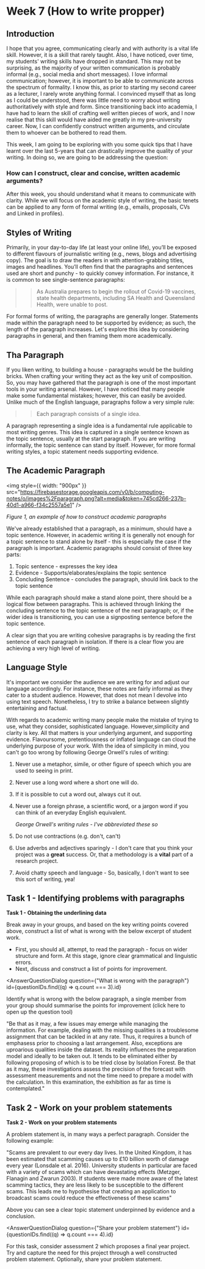 
# Week 7 (How to write propper)

<!-- ## Practical Session Schedule

<SessionSchedule
sc={[
{ time: "0 - 10", activity: "Students: Arrive" },
{
time: "10 - 20",
activity:
"Tutor: Introduces the session, highlighting the importance of clear writing",
},
{
time: "20 - 40",
activity: "Students: Complete task 1",
},
{
time: "40 - 50",
activity: "Tutor: Discusses Task 1 Outcome",
},


    {
      time: " 50 - 100",
      activity: "Students:  Complete Task 2",
    },
    {
      time: " 100 - 120",
      activity: "Tutor:  Discusses Task 2 Outcome",
    },

]}
/> -->

## Introduction

I hope that you agree, communicating clearly and with authority is a vital life skill. However, it is a skill that rarely taught. Also, I have noticed, over time, my students' writing skills have dropped in standard. This may not be surprising, as the majority of your written communication is probably informal (e.g., social media and short messages). I love informal communication; however, it is important to be able to communicate across the spectrum of formality. I know this, as prior to starting my second career as a lecturer, I rarely wrote anything formal. I convinced myself that as long as I could be understood, there was little need to worry about writing authoritatively with style and form. Since transitioning back into academia, I have had to learn the skill of crafting well written pieces of work, and I now realise that this skill would have aided me greatly in my pre-university career. Now, I can confidently construct written arguments, and circulate them to whoever can be bothered to read them.

This week, I am going to be exploring with you some quick tips that I have learnt over the last 5-years that can drastically improve the quality of your writing. In doing so, we are going to be addressing the question:

### How can I construct, clear and concise, written academic arguments?

After this week, you should understand what it means to communicate with clarity. While we will focus on the academic style of writing, the basic tenets can be applied to any form of formal writing (e.g., emails, proposals, CVs and Linked in profiles).

## Styles of Writing

Primarily, in your day-to-day life (at least your online life), you’ll be exposed to different flavours of journalistic writing (e.g., news, blogs and advertising copy). The goal is to draw the readers in with attention-grabbing titles, images and headlines. You’ll often find that the paragraphs and sentences used are short and punchy - to quickly convey information. For instance, it is common to see single-sentence paragraphs:

> > As Australia prepares to begin the rollout of Covid-19 vaccines, state health departments, including SA Health and Queensland Health, were unable to post.

For formal forms of writing, the paragraphs are generally longer. Statements made within the paragraph need to be supported by evidence; as such, the length of the paragraph increases. Let's explore this idea by considering paragraphs in general, and then framing them more academically.

## Tha Paragraph

If you liken writing, to building a house - paragraphs would be the building bricks. When crafting your writing they act as the key unit of composition. So, you may have gathered that the paragraph is one of the most important tools in your writing arsenal. However, I have noticed that many people make some fundamental mistakes; however, this can easily be avoided. Unlike much of the English language, paragraphs follow a very simple rule:

> > Each paragraph consists of a single idea.

A paragraph representing a single idea is a fundamental rule applicable to most writing genres. This idea is captured in a single sentence known as the topic sentence, usually at the start paragraph. If you are writing informally, the topic sentence can stand by itself. However, for more formal writing styles, a topic statement needs supporting evidence.

## The Academic Paragraph

<img
  style={{ width: "900px" }}
  src="https://firebasestorage.googleapis.com/v0/b/computing-notes/o/images%2Fparagraph.png?alt=media&token=745cd266-237b-40d1-a966-f34c2557a5e1"
/>

<em> Figure 1, an example of how to construct academic paragraphs </em>

We've already established that a paragraph, as a minimum, should have a topic sentence. However, in academic writing it is generally not enough for a topic sentence to stand alone by itself - this is especially the case if the paragraph is important. Academic paragraphs should consist of three key parts:

1.  Topic sentence - expresses the key idea
1.  Evidence - Supports/elaborates/explains the topic sentence
1.  Concluding Sentence - concludes the paragraph, should link back to the topic sentence

While each paragraph should make a stand alone point, there should be a logical flow between paragraphs. This is achieved through linking the concluding sentence to the topic sentence of the next paragraph; or, if the wider idea is transitioning, you can use a signposting sentence before the topic sentence.

A clear sign that you are writing cohesive paragraphs is by reading the first sentence of each paragraph in isolation. If there is a clear flow you are achieving a very high level of writing.

## Language Style

It's important we consider the audience we are writing for and adjust our language accordingly. For instance, these notes are fairly informal as they cater to a student audience. However, that does not mean I devolve into using text speech. Nonetheless, I try to strike a balance between slightly entertaining and factual.

With regards to academic writing many people make the mistake of trying to use, what they consider, sophisticated language. However,simplicity and clarity is key. All that matters is your underlying argument, and supporting evidence. Flavoursome, pretentiousness or inflated language can cloud the underlying purpose of your work. With the idea of simplicity in mind, you can't go too wrong by following George Orwell's rules of writing:

1. Never use a metaphor, simile, or other figure of speech which you are used to seeing in print.
1. Never use a long word where a short one will do.
1. If it is possible to cut a word out, always cut it out.
1. Never use a foreign phrase, a scientific word, or a jargon word if you can think of an everyday English equivalent.

   <p>
     <em> George Orwell's writing rules - I've abbreviated these so </em>
   </p>

1. Do not use contractions (e.g. don't, can't)
1. Use adverbs and adjectives sparingly - I don't care that you think your project was a **great** success. Or, that a methodology is a **vital** part of a research project.
1. Avoid chatty speech and language - So, basically, I don't want to see this sort of writing, yea!

## Task 1 - Identifying problems with paragraphs

<MuiAlert severity="success">
  <AlertTitle>
    <strong> Task 1  - Obtaining the underlining data </strong>
  </AlertTitle>


Break away in your groups, and based on the key writing points covered above, construct a list of what is wrong with the below excerpt of student work.

- First, you should all, attempt, to read the paragraph - focus on wider structure and form. At this stage, ignore clear grammatical and linguistic errors.
- Next, discuss and construct a list of points for improvement.

<AnswerQuestionDialog
  question={"What is wrong with the paragraph"}
  id={questionIDs.find((q) => q.count === 3).id}
>
  Identify what is wrong with the below paragraph, a single member from your
  group should summarise the points for improvement (click here to open up the
  question tool)
</AnswerQuestionDialog>

"Be that as it may, a few issues may emerge while managing the information. For example, dealing with the missing qualities is a troublesome assignment that can be tackled in at any rate. Thus, it requires a bunch of emphasess prior to choosing a last arrangement. Also, exceptions are uproarious qualities inside the dataset. Its reality influences the preparation model and ideally to be taken out. It tends to be eliminated either by following proposing of which is to be tried close by Isolation Forest. Be that as it may, these investigations assess the precision of the forecast with assessment measurements and not the time need to prepare a model with the calculation. In this examination, the exhibition as far as time is contemplated."

</MuiAlert>


## Task 2 - Work on your problem statements

<MuiAlert severity="success">
  <AlertTitle>
    <strong> Task 2  - Work on your problem statements</strong>
  </AlertTitle>


A problem statement is, in many ways a perfect paragraph. Consider the following example:

"Scams are prevalent to our every day lives. In the United Kingdom, it has been estimated that scamming causes up to £10 billion worth of damage every year (Lonsdale et al. 2016). University students in particular are faced with a variety of scams which can have devastating effects (Metzger, Flanagin and Zwarun 2003). If students were made more aware of the latest scamming tactics, they are less likely to be susceptible to the different scams. This leads me to hypothesise that creating an application to broadcast scams could reduce the effectiveness of these scams"

Above you can see a clear topic statement underpinned by evidence and a conclusion.

<AnswerQuestionDialog
  question={"Share your problem statement"}
  id={questionIDs.find((q) => q.count === 4).id}
>
  For this task, consider assessment 2 which proposes a final year project. Try
  and capture the need for this project through a well constructed problem
  statement. Optionally, share your problem statement.
</AnswerQuestionDialog>

</MuiAlert>

